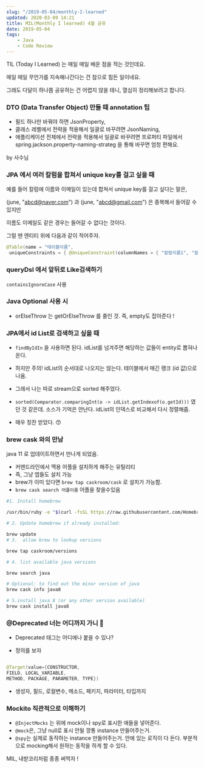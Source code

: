 ```yaml
---
slug: "/2019-05-04/monthly-I-learned"
updated: 2020-03-09 14:21
title: MIL(Monthly I learned) 4월 공유
date: 2019-05-04
tags: 
    - Java
    - Code Review
---
```


TIL (Today I Learned) 는 매일 매일 배운 점을 적는 것인데요. 

매일 매일 무언가를 지속해나간다는 건 참으로 힘든 일이네요.

그래도 다달이 하나쯤 공유하는 건 어렵지 않을 테니, 열심히 정리해보려고 합니다. 


### DTO (Data Transfer Object) 만들 때 annotation 팁 

* 필드 하나만 바꿔야 하면 JsonProperty,
* 클래스 레벨에서 전략을 적용해서 일괄로 바꾸려면 JsonNaming,
* 애플리케이션 전체에서 전략을 적용해서 일괄로 바꾸려면 프로퍼티 파일에서 spring.jackson.property-naming-strateg 을 통해 바꾸면 엄청 편해요. 

by 사수님


### JPA 에서 여러 칼럼을 합쳐서 unique key를 걸고 싶을 때 

예를 들어 칼럼에 이름와 이메일이 있는데 합쳐서 unique key를 걸고 싶다는 말은, 

(june, "abcd@naver.com") 과 (june, "abcd@gmail.com") 은 중복해서 들어갈 수 있지만 

이름도 이메일도 같은 경우는 들어갈 수 없다는 것이다. 

그럴 땐 엔티티 위에 다음과 같이 적어주자. 

```java
@Table(name = "테이블이름",
 uniqueConstraints = { @UniqueConstraint(columnNames = { "칼럼이름1", "칼럼이름2", "칼럼이름3"})})

```

### queryDsl 에서 앞뒤로 Like검색하기 

`containsIgnoreCase` 사용 


### Java Optional 사용 시 

* orElseThrow 는 getOrElseThrow 를 줄인 것. 즉, empty도 잡아준다 ! 

### JPA에서 id List로 검색하고 싶을 때 


* `findByIdIn` 을 사용하면 된다. idList를 넘겨주면 해당하는 값들이 entity로 뽑혀나온다. 

* 하지만 주의! idList의 순서대로 나오지는 않는다. 테이블에서 매긴 랭크 (id 값)으로 나옴. 

* 그래서 나는 따로 stream으로 sorted 해주었다. 

* `sorted(Comparator.comparingInt(o -> idList.getIndexof(o.getId)))` 였던 것 같은데. 소스가 기억은 안난다. idList의 인덱스로 비교해서 다시 정렬해줌. 

* 매우 칭찬 받았다. 😙


### brew cask 와의 만남 

java 11 로 업데이트하면서 만나게 되었음. 

* 커맨드라인에서 맥용 어플을 설치하게 해주는 유틸리티 
* 즉, 그냥 앱들도 설치 가능 
* brew가 이미 있다면 `brew tap caskroom/cask` 로 설치가 가능함.
* `brew cask search 어플이름` 어플을 찾을수있음

```bash 
#1. Install homebrew

/usr/bin/ruby -e "$(curl -fsSL https://raw.githubusercontent.com/Homebrew/install/master/install)"

# 2. Update homebrew if already installed:

brew update
# 3.  allow brew to lookup versions

brew tap caskroom/versions

# 4. list available java versions

brew search java

# Optional: to find out the minor version of java
brew cask info java8

# 5.install java 8 (or any other version available)
brew cask install java8

```


### @Deprecated 너는 어디까지 가니 🤔

* Deprecated 태그는 어디에나 붙을 수 있나?

* 정의를 보자 

```java 

@Target(value={CONSTRUCTOR, 
FIELD, LOCAL_VARIABLE, 
METHOD, PACKAGE, PARAMETER, TYPE})
```
* 생성자, 필드, 로컬변수, 메소드, 패키지, 파라미터, 타입까지


### Mockito 직관적으로 이해하기 

* `@InjectMocks` 는 위에 mock이나 spy로 표시한 애들을 넣어준다.
* `@mock`은, 그냥 null로 표시 안될 깡통 instance 만들어주는거.
* `@spy`는 실제로 동작하는 instance 만들어주는거. 안에 있는 로직이 다 돈다. 부분적으로 mocking해서 원하는 동작을 하게 할 수 있다. 



MIL, 내받코리처럼 종종 써먹자 !